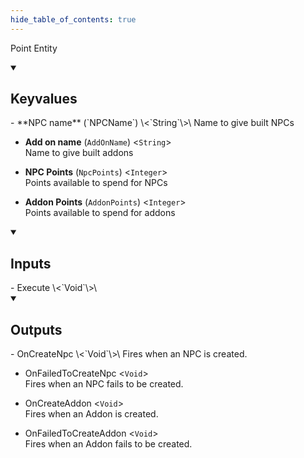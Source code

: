 ```yaml
---
hide_table_of_contents: true
---
```


Point Entity



<details open>
<summary><h2>Keyvalues</h2></summary>
- **NPC name** (`NPCName`) \<`String`\>\
Name to give built NPCs

- **Add on name** (`AddOnName`) \<`String`\>\
Name to give built addons

- **NPC Points** (`NpcPoints`) \<`Integer`\>\
Points available to spend for NPCs

- **Addon Points** (`AddonPoints`) \<`Integer`\>\
Points available to spend for addons


 </details>
<details open>
<summary><h2>Inputs</h2></summary>
- Execute \<`Void`\>\



 </details>
<details open>
<summary><h2>Outputs</h2></summary>
- OnCreateNpc \<`Void`\>\
Fires when an NPC is created.

- OnFailedToCreateNpc \<`Void`\>\
Fires when an NPC fails to be created.

- OnCreateAddon \<`Void`\>\
Fires when an Addon is created.

- OnFailedToCreateAddon \<`Void`\>\
Fires when an Addon fails to be created.


 </details>